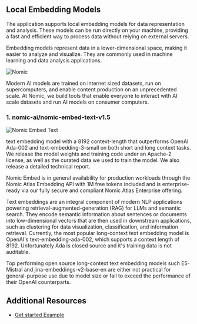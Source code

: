 ## Local Embedding Models

The application supports local embedding models for data representation and analysis. These models can be run directly on your machine, providing a fast and efficient way to process data without relying on external servers.

Embedding models represent data in a lower-dimensional space, making it easier to analyze and visualize. They are commonly used in machine learning and data analysis applications.

![Nomic](./docs/nomic-ai.svg)

Modern AI models are trained on internet sized datasets, run on supercomputers, and enable content production on an unprecedented scale. At Nomic, we build tools that enable everyone to interact with AI scale datasets and run AI models on consumer computers.

### 1. nomic-ai/nomic-embed-text-v1.5

![Nomic Embed Text](./docs/nomic_beats_ada_wide.webp)

text embedding model with a 8192 context-length that outperforms OpenAI Ada-002 and text-embedding-3-small on both short and long context tasks. We release the model weights and training code under an Apache-2 license, as well as the curated data we used to train the model. We also release a detailed technical report.

Nomic Embed is in general availability for production workloads through the Nomic Atlas Embedding API with 1M free tokens included and is enterprise-ready via our fully secure and compliant Nomic Atlas Enterprise offering.

Text embeddings are an integral component of modern NLP applications powering retrieval-augmented-generation (RAG) for LLMs and semantic search. They encode semantic information about sentences or documents into low-dimensional vectors that are then used in downstream applications, such as clustering for data visualization, classification, and information retrieval. Currently, the most popular long-context text embedding model is OpenAI's text-embedding-ada-002, which supports a context length of 8192. Unfortunately Ada is closed source and it's training data is not auditable.

Top performing open source long-context text embedding models such E5-Mistral and jina-embeddings-v2-base-en are either not practical for general-purpose use due to model size or fail to exceed the performance of their OpenAI counterparts.

## Additional Resources

- [Get started Example](./#/document/get-started "<_self>")

<br />
<br />
<br />
<br />
<br />
